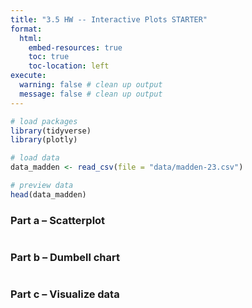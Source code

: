 ```yaml
---
title: "3.5 HW -- Interactive Plots STARTER"
format:
  html:
    embed-resources: true
    toc: true
    toc-location: left
execute: 
  warning: false # clean up output
  message: false # clean up output
---
```


```r

# load packages
library(tidyverse)
library(plotly)

```

```r

# load data
data_madden <- read_csv(file = "data/madden-23.csv")

# preview data
head(data_madden)

```

### Part a -- Scatterplot

```r

```

### Part b -- Dumbell chart

```r

```

### Part c -- Visualize data

```r

```